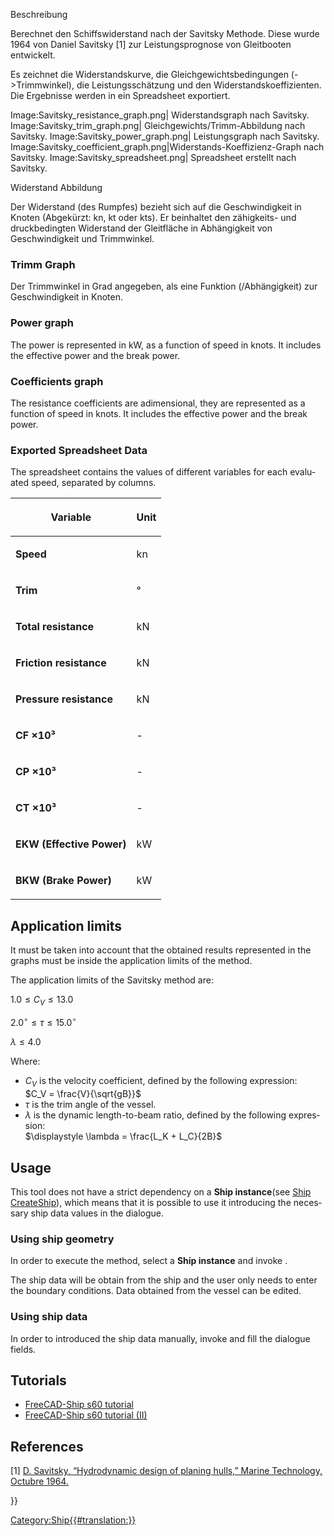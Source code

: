 <languages/>

<div lang="en" dir="ltr" class="mw-content-ltr">
{{Docnav
|[[Ship_ResistanceHoltrop|Resistance Holtrop prediction]]
|
|[[Ship_Workbench|Ship]]
|IconL=Ship_ResistanceHoltrop.svg
|IconR=
|IconC=Workbench_Ship.svg
}}
</div>

<div lang="en" dir="ltr" class="mw-content-ltr">
{{GuiCommand
|Name=Ship ResistanceSavitsky
|MenuLocation=Resistance → Resistance Savitsky prediction
|Workbenches=[[Ship_Workbench|Ship]]
|Shortcut=
|SeeAlso=
}}
</div>

<span id="Description"></span>
Beschreibung

Berechnet den Schiffswiderstand nach der Savitsky Methode. Diese wurde 1964 von Daniel Savitsky [1] zur Leistungsprognose von Gleitbooten entwickelt.

Es zeichnet die Widerstandskurve, die Gleichgewichtsbedingungen (->Trimmwinkel), die Leistungsschätzung und den Widerstandskoeffizienten. Die Ergebnisse werden in ein Spreadsheet exportiert.

<gallery widths="400px,225px,285px,335px,225px">
Image:Savitsky_resistance_graph.png| Widerstandsgraph nach Savitsky.
Image:Savitsky_trim_graph.png| Gleichgewichts/Trimm-Abbildung nach Savitsky.
Image:Savitsky_power_graph.png| Leistungsgraph nach Savitsky.
Image:Savitsky_coefficient_graph.png|Widerstands-Koeffizienz-Graph nach Savitsky.
Image:Savitsky_spreadsheet.png| Spreadsheet erstellt nach Savitsky.
</gallery>

<span id="Resistance_graph"></span>
Widerstand Abbildung

Der Widerstand (des Rumpfes) bezieht sich auf die Geschwindigkeit in Knoten (Abgekürzt: kn, kt oder kts). Er beinhaltet den zähigkeits- und druckbedingten Widerstand der Gleitfläche in Abhängigkeit von Geschwindigkeit und Trimmwinkel.

<span id="Trim_graph"></span>
=== Trimm Graph ===

Der Trimmwinkel in Grad angegeben, als eine Funktion (/Abhängigkeit) zur Geschwindigkeit in Knoten.

<div lang="en" dir="ltr" class="mw-content-ltr">
=== Power graph ===
</div>

<div lang="en" dir="ltr" class="mw-content-ltr">
The power is represented in kW, as a function of speed in knots. It includes the effective power and the break power.
</div>

<div lang="en" dir="ltr" class="mw-content-ltr">
=== Coefficients graph ===
</div>

<div lang="en" dir="ltr" class="mw-content-ltr">
The resistance coefficients are adimensional, they are represented as a function of speed in knots. It includes the effective power and the break power.
</div>

<div lang="en" dir="ltr" class="mw-content-ltr">
=== Exported Spreadsheet Data ===
</div>

<div lang="en" dir="ltr" class="mw-content-ltr">
The spreadsheet contains the values of different variables for each evaluated speed, separated by columns.
</div>

<div lang="en" dir="ltr" class="mw-content-ltr">
{| class="wikitable"
! Variable !! Unit
|-
| '''Speed''' || kn
|-
| '''Trim''' || °
|-
| '''Total resistance''' || kN
|-
| '''Friction resistance''' || kN
|-
| '''Pressure resistance''' || kN
|-
| '''CF ×10³''' || -
|-
| '''CP ×10³''' || -
|-
| '''CT ×10³''' || -
|-
| '''EKW (Effective Power)''' || kW
|-
| '''BKW (Brake Power)''' || kW
|}
</div>

<div lang="en" dir="ltr" class="mw-content-ltr">
== Application limits ==
</div>

<div lang="en" dir="ltr" class="mw-content-ltr">
It must be taken into account that the obtained results represented in the graphs must be inside the application limits of the method.
</div>

<div lang="en" dir="ltr" class="mw-content-ltr">
The application limits of the Savitsky method are:
</div>

<math> 1.0 \leq C_V \leq 13.0 </math>

<math> 2.0^\circ \leq \tau \leq 15.0^\circ </math>

<math> \lambda \leq 4.0 </math>

<div lang="en" dir="ltr" class="mw-content-ltr">
Where:
</div>

<div lang="en" dir="ltr" class="mw-content-ltr">
* <math>C_V</math> is the velocity coefficient, defined by the following expression:<br><math> C_V = \frac{V}{\sqrt{gB}} </math>
* <math>\tau</math> is the trim angle of the vessel.
* <math>\lambda</math> is the dynamic length-to-beam ratio, defined by the following expression:<br><math>\displaystyle \lambda = \frac{L_K + L_C}{2B}</math>
</div>

<div lang="en" dir="ltr" class="mw-content-ltr">
== Usage ==
</div>

<div lang="en" dir="ltr" class="mw-content-ltr">
This tool does not have a strict dependency on a '''Ship instance'''(see [[Ship_CreateShip|Ship CreateShip]]), which means that it is possible to use it introducing the necessary ship data values in the dialogue.
</div>

<div lang="en" dir="ltr" class="mw-content-ltr">
=== Using ship geometry ===
</div>

<div lang="en" dir="ltr" class="mw-content-ltr">
In order to execute the method, select a '''Ship instance''' and invoke {{MenuCommand|Resistance → [[Image:Ship_ResistanceSavitsky.svg|16px]] Resistance Savitsky prediction}}.
</div>

<div lang="en" dir="ltr" class="mw-content-ltr">
The ship data will be obtain from the ship and the user only needs to enter the boundary conditions. Data obtained from the vessel can be edited.
</div>

<div lang="en" dir="ltr" class="mw-content-ltr">
=== Using ship data ===
</div>

<div lang="en" dir="ltr" class="mw-content-ltr">
In order to introduced the ship data manually, invoke {{MenuCommand|Resistance → [[Image:Ship_ResistanceSavitsky.svg|16px]] Resistance Savitsky prediction}} and fill the dialogue fields.
</div>

<div lang="en" dir="ltr" class="mw-content-ltr">
== Tutorials ==
</div>

<div lang="en" dir="ltr" class="mw-content-ltr">
* [[FreeCAD-Ship_s60_tutorial|FreeCAD-Ship s60 tutorial ]]
* [[FreeCAD-Ship_s60_tutorial_(II)|FreeCAD-Ship s60 tutorial (II)]]
</div>

<div lang="en" dir="ltr" class="mw-content-ltr">
== References ==
</div>

<div lang="en" dir="ltr" class="mw-content-ltr">
[1] [https://www.boatdesign.net/attachments/hydrodynamic-design-of-planing-hulls-savitsky-1964-pdf.89527/ D. Savitsky, “Hydrodynamic design of planing hulls,” Marine Technology, Octubre 1964.]
</div>


<div lang="en" dir="ltr" class="mw-content-ltr">
{{Docnav
|[[Ship_ResistanceHoltrop|Resistance Holtrop prediction]]
|
|[[Ship_Workbench|Ship]]
|IconL=Ship_ResistanceHoltrop.svg
|IconR=
|IconC=Workbench_Ship.svg
}}
</div>

{{Userdocnavi{{#translation:}}}}
[[Category:Ship{{#translation:}}]]